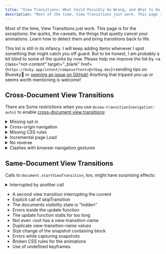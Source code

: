 ```yaml
---
title: "View Transitions: What Could Possibly Go Wrong, and What to Do About It"
description: "Most of the time, View Transitions just work. This page is for the exceptions: the quirks, the caveats, the things that quietly cancel your animations. Learn how to detect them and bring transitions back to life."
---
```



Most of the time, View Transitions just work. This page is for the exceptions: the quirks, the caveats, the things that quietly cancel your animations. Learn how to detect them and bring transitions back to life.

This list is still in its infancy. I will keep adding items whenever I spot something that might catch you off guard. But to be honest, I am probably a bit blind to some of the quirks by now. Please help me improve the list by <a class="not-content" target="\_blank" href={`https://bsky.app/intent/compose?text=@vtbag.dev`}><span>sending tips on Bluesky<b>🦋</b></span></a>
or [opening an issue on GitHub!](https://github.com/vtbag/website/issues/new?template=feature-request.yml) Anything that tripped you up or seems worth mentioning is welcome!


## Cross-Document View Transitions
There are Some restrictions when you use `@view-transition{navigation: auto}` to enable [cross-document view transitions](/tips/css/):
<details name="fail">
  <summary>Missing opt in</summary>
  Both sides of the navigation must opt in to view transitions. You need the `@view-transition` at-rule on page where you start the navigation  and on the page you navigate to.
</details>
<details name="fail">
  <summary>Cross-origin navigation</summary>
  The _origin_ of a URL is the part up to the first single slash. For cross-document view transitions, the protocol (`http:` vs `https:`), the hostname part, and the port must be identical. Also check for cross-origin redirects.
</details>
<details name="fail">
  <summary>Missing CSS rules</summary>
  Styles to animate view transitions must be available in the updated DOM. That is typically not a problem for same-document view transitions, but for cross-document view transitions, the updated DOM is loaded from the target page of the navigation.

  All styling for the pseudo-elements is taken from the page you navigate to. This is even true for the [styling of exit animations](/tips/css/#animations).
</details>
<details name="fail">
  <summary>Incremental page Load</summary>
This one can really throw you off: View transitions work sometimes, sometimes they don't. They might work when you open dev tools. And fail as soon as you close them.

The reason could be that the [browser starts view transitions too early](/basics/pseudos/#delaying-cross-document-transitions) during page load.
</details>
<details name="fail">
  <summary>No reverse</summary>
When you replace the default cross-fade animation with a slide from the right or something similar, you might have the expectation that on back navigation, the animation should play the animation in reverse.

The View Transition API can give you a bit of navigation context in its `pagereveal` event. A concept of avigation direction is not part of it. If your browser supports the navigation API, you can get the information from there.  Otherwise, you need to fiddle with the History API or use third-party scripts like the [Turn Signal](/tools/turn-signal/) to detect whether the user initiated a browser back action.
</details>

<details name="fail">
  <summary>Clashes with browser navigation gestures</summary>
  Especially on mobile, browsers might support their own gestures and animations for traversing the browser history, like swiping the current page to the right. In combination with view transitions this can look awkward.

  Some browsers suppress view transitions on navigation where the browser has its own animation. Others provide mechanisms to detect such animations
</details>

## Same-Document View Transitions

Calls to `document.startViewTransition`, too, might have surprising effects:

<details name="fail">
  <summary>Interrupted by another call</summary>
  Calling `document.startViewTransition()` starts an asynchronous action. It takes some time to update the DOM, capture the before and after images and to wait for the end of the animation. The call to startViewTransition does not wait for all this to happen. It returns immediately even before the capturing phase. This allows you to directly interact with the view transition object returned by the call. Your code continues and runs in parallel to the view transition.

  If you now call `document.startViewTransition()` before the [ready promise](/basics/javascript/#promises) fulfills, the view transition API will not insert the `::view-transition` pseudo-element tree and the animations won't start at all.

  If you call `document.startViewTransition()` after the animations started but before they end, the view transition API will remove the  `::view-transition` pseudo-element tree. This interrupts all animations and reveals the target DOM. It looks like all animations suddenly jumped to their end position.

  The View Transition API has no function to check for a currently active view transition. For your own calls, you can take care that you do not interrupt yourself by keeping track of the last result of calling `startViewTransition`.

  You can also use [`mayStartViewTransition()`](/tools/utensil-drawer/#maystartviewtransition) from the Bag's `Utensil Drawer` to keep track for you and then call [`getCurrentViewTransition()`](/tools/utensil-drawer/#current-view-transition) to check for an active view transition. 

</details>

- A second view transition interrupting the current
- Explicit call of skipTransition
- The documents visibility state is "hidden"
- Errors inside the update function
- The update function stalls for too long
- Not even :root has a view-transition-name
- Duplicate view-transition-name values
- Size change of the snapshot containing block
- Errors while capturing snapshots
- Broken CSS rules for the animations
- Use of undefined keyframes



<style>{`

main details {
  border-left: 0pt !important;
}
main details::details-content {
  transform: translateX(30px)
}
main summary {
  margin-bottom: 0!important;
}
`}</style>
